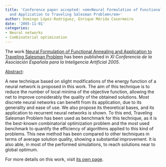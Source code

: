 ```yaml
---
title: 'Conference paper accepted: <em>Neural Formulation of Functional Annealing
  and Application to Traveling Salesman Problem</em>'
author: Domingo López-Rodríguez, Enrique Mérida Casermeiro
date: '2005-11-01'
categories:
- Neural networks
- Combinatorial optimization
---
```


The work <u>Neural Formulation of Functional Annealing and Application to Traveling Salesman Problem</u> has been published in <em><em>XI Conferencia de la Asociación Española para la Inteligencia Artificial</em> 2005</em>.

<u>Abstract</u>:



A new technique based on slight modifications of the energy function of a neural network is proposed in this work. The aim of this technique is to reduce the number of local minima of the objective function, allowing the net to improve considerably the quality of the obtained solutions. Most discrete neural networks can benefit from its application, due to its generality and ease of use. We also propose its theoretical bases, and its application to recurrent neural networks is shown. To this end, Traveling Salesman Problem has been used as benchmark for this technique, as it is the best-known combinatorial optimization problem and the most used benchmark to quantify the efficiency of algorithms applied to this kind of problems. This new method has been compared to other techniques in terms of average solution quality, showing a substantial improvement. It is also able, in most of the performed simulations, to reach solutions near to global optimum.




For more details on this work, visit <a href='/publications/conferences/2005-caepia2'>its own page</a>.
